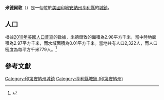 {{noteTA
|G1=USState
|G2=地名
|G3=Unit
}}
{{Infobox settlement
|name            = 米德爾敦
|native_name = Middletown
|settlement_type          = [[鎮|城鎮]]
|image_skyline            = Middletown, Indiana.jpg
|imagesize                = 250px
|image_map                = Henry County Indiana Incorporated and Unincorporated areas Middletown Highlighted 1849014.svg
|mapsize                  = 250px
|subdivision_type         = [[世界政區索引|國家]]
|subdivision_type1        = [[美国州份|州份]]
|subdivision_type2        = [[印地安納州行政區劃|縣]]
|subdivision_name         = [[美国|美国]]
|subdivision_name1        = [[印地安納州|印地安納州]]
|subdivision_name2        = [[亨利縣_(印地安納州)|亨利縣]]
|elevation_ft             = 978
|elevation_m              = 298
|timezone                 = [[北美东部时区|EST]]
|area_total_km2           = 2.98
|area_land_km2            = 2.97
|area_water_km2           = 0.01
|area_total_sq_mi         = 
|area_land_sq_mi          = 
|area_water_sq_mi         = 
|population_as_of         = [[2010年美國人口普查|2010]]
|population_footnotes     = 
|population_total         = 2322
|population_density_km2   = auto
|population_density_sq_mi = auto
|utc_offset               = -5
|coordinates              = {{coord|40|03|26|N|85|32|28|W|display=inline,title}}
| coor_pinpoint           = 
| coordinates_footnotes   = 
|timezone_DST             = EDT
|utc_offset_DST           = -4
|postal_code_type         = [[美國郵區編號|郵區編號]]
|postal_code              = 47356
|area_code                = [[北美電話區號765|765]]
|blank_name = [[地名信息系统|GNIS ID]]
|blank_info = 439117<ref name="GNIS">{{cite gnis|439117|Middletown}}</ref>
}}
'''米德爾敦'''（{{lang-en|Middletown}}）是一個位於[[美國|美國]][[印地安納州|印地安納州]][[亨利縣_(印地安納州)|亨利縣]]的[[鎮|城鎮]]。

== 人口 ==
根據[[2010年美國人口普查|2010年美國人口普查]]的數據，米德爾敦的面積為2.98平方千米，當中陸地面積為2.97平方千米，而水域面積為0.01平方千米。當地共有人口2,322人，而人口密度為每平方千米779人。<ref name="GR8">{{cite web|url=http://factfinder2.census.gov|publisher=[[美国人口调查局|美国人口调查局]]|accessdate=2011-05-14|title=American FactFinder|archive-date=2013-09-11|archive-url=https://web.archive.org/web/20130911234518/http://factfinder2.census.gov/|dead-url=no}}</ref>

== 參考文獻 ==
{{reflist}}

{{亨利縣 (印地安納州)}}

{{DEFAULTSORT:Middletown, Indiana}}
[[Category:印第安納州城鎮|Category:印第安納州城鎮]]
[[Category:亨利縣城鎮_(印第安納州)|Category:亨利縣城鎮 (印第安納州)]]

{{Indiana-geo-stub}}